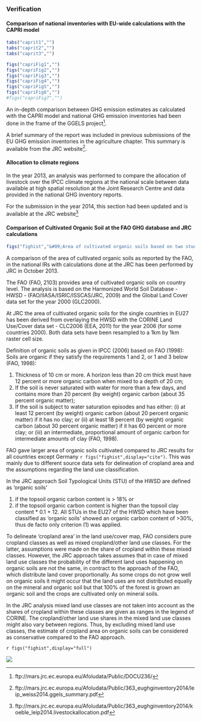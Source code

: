 
### Verification

#### Comparison of national inventories with EU-wide calculations with the CAPRI model

```r
tabs("caprit1","")
tabs("caprit2","")
tabs("caprit3","")

figs("capriFig1","")
figs("capriFig2","")
figs("capriFig3","")
figs("capriFig4","")
figs("capriFig5","")
figs("capriFig6","")
#figs("capriFig7","")
```

An in-depth comparison between GHG emission estimates as calculated with the CAPRI model and national GHG emission inventories had been done in the frame of the GGELS project[^ggelsweb].

A brief summary of the report was included in previous submissions of the EU GHG emission inventories in the agriculture chapter. This summary is available from the JRC website[^ggelssummary].


[^ggelsweb]: &#09;ftp://mars.jrc.ec.europa.eu/Afoludata/Public/DOCU236/
[^ggelssummary]: &#09;ftp://mars.jrc.ec.europa.eu/Afoludata/Public/363_eughginventory2014/leip_weiss2014.ggels_summary.pdf

#### Allocation to climate regions

In the year 2013, an analysis was performed to compare the allocation of livestock over the IPCC climate regions at the national scale between data available at high spatial resolution at the Joint Research Centre and data provided in the national GHG inventory reports.

For the submission in the year 2014, this section had been updated and is available at the JRC website[^allocation]


[^allocation]: &#09;ftp://mars.jrc.ec.europa.eu/Afoludata/Public/363_eughginventory2014/koeble_leip2014.livestockallocation.pdf

#### Comparison of Cultivated Organic Soil at the FAO GHG database and JRC calculations

```r
figs("fighist","&#09;Area of cultivated organic soils based on two studies and the values given in the National Inventory Reports (2013) for the year 2006")
```

A comparison of the area of cultivated organic soils as reported by the FAO, in the national IRs with calculations done at the JRC has been performed by JRC in October 2013.

The FAO (FAO, 2103) provides area of cultivated organic soils on country level. The analysis is based on the Harmonized World Soil Database - HWSD - (FAO/IIASA/ISRIC/ISSCAS/JRC, 2009) and the Global Land Cover data set for the year 2000 (GLC2000). 

At JRC the area of cultivated organic soils for the single countries in EU27 has been derived from overlaying the HWSD with the CORINE Land Use/Cover data set - CLC2006 (EEA, 2011) for the year 2006 (for some countries 2000). Both data sets have been resampled to a 1km by 1km raster cell size.

Definition of organic soils as given in IPCC (2006) based on FAO (1998): 
Soils are organic if they satisfy the requirements 1 and 2, or 1 and 3 below (FAO, 1998): 

#. Thickness of 10 cm or more. A horizon less than 20 cm thick must have 12 percent or more organic carbon when mixed to a depth of 20 cm; 
#.	If the soil is never saturated with water for more than a few days, and contains more than 20 percent (by weight) organic carbon (about 35 percent organic matter); 
#.	If the soil is subject to water saturation episodes and has either: (i) at least 12 percent (by weight) organic carbon (about 20 percent organic matter) if it has no clay; or (ii) at least 18 percent (by weight) organic carbon (about 30 percent organic matter) if it has 60 percent or more clay; or (iii) an intermediate, proportional amount of organic carbon for intermediate amounts of clay (FAO, 1998).

FAO gave larger area of organic soils cultivated compared to JRC results for all countries except Germany `r figs("fighist",display="cite")`. This was mainly due to different source data sets for delineation of cropland area and the assumptions regarding the land use classification.

In the JRC approach Soil Typological Units (STU) of the HWSD are defined as 'organic soils' 

(#) if the topsoil organic carbon content is > 18% or 
(#) if the topsoil organic carbon content is higher than the topsoil clay content * 0.1 + 12. All STUs in the EU27 of the HWSD which have been classified as 'organic soils' showed an organic carbon content of >30%, thus de facto only criterion (1) was applied.

To delineate 'cropland area' in the land use/cover map, FAO considers pure cropland classes as well as mixed cropland/other land use classes. For the latter, assumptions were made on the share of cropland within these mixed classes. However,  the JRC approach takes assumes that in case of mixed land use classes the probability of the different land uses happening on organic soils are not the same, in contract to the approach of the FAO, which distribute land cover proportionally.  As some crops do not grow well on organic soils it might occur that the land uses are not distributed equally on the mineral and organic soil but that 100% of the forest is grown an organic soil and the crops are cultivated only on mineral soils.

In the JRC analysis mixed land use classes are not taken into account as the shares of cropland within these classes are given as ranges in the legend of CORINE. The cropland/other land use shares in the mixed land use classes might also vary between regions. Thus, by excluding mixed land use classes, the estimate of cropland area on organic soils can be considered as conservative compared to the FAO approach.


`r figs("fighist",display="full")`

![](../2016/eureport/cropland_on_organic_soils_eu27.png)


